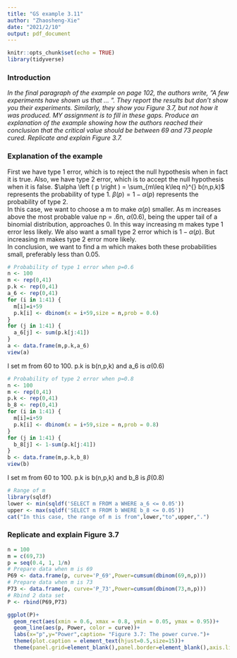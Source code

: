 ```yaml
---
title: "GS example 3.11"
author: "Zhaosheng-Xie"
date: "2021/2/10"
output: pdf_document
---
```


```r
knitr::opts_chunk$set(echo = TRUE)
library(tidyverse)
```


### Introduction
  *In the final paragraph of the example on page 102, the authors write, ”A few experiments have shown us that ... ”. They report the results but don’t show you their experiments. Similarly, they show you Figure 3.7, but not how it was produced.  *
  *MY assignment is to fill in these gaps. Produce an explanation of the example showing how the authors reached their conclusion that the critical value should be between 69 and 73 people cured. Replicate and explain Figure 3.7.*
  
### Explanation of the example
  First we have type 1 error, which is to reject the null hypothesis when in fact it is true. Also, we have type 2 error, which is to accept the null hypothesis when it is false. $\alpha \left ( p \right ) = \sum_{m\leq k\leq n}^{} b(n,p,k)$ represents the probability of type 1. $\beta (p) = 1- \alpha (p)$ represents the probability of type 2.  
  In this case, we want to choose a m to make $\alpha(p)$ smaller. As m increases above the most probable value np = .6n, $\alpha(0.6)$, being the upper tail of a binomial distribution, approaches 0. In this way increasing m makes type 1 error less likely. We also want a small type 2 error which is $1-\alpha (p)$. But increasing m makes type 2 error more likely.  
  In conclusion, we want to find a m which makes both these probabilities small, preferably less than 0.05.
  
```r
# Probability of type 1 error when p=0.6
n <- 100
m <- rep(0,41)
p.k <- rep(0,41)
a_6 <- rep(0,41)
for (i in 1:41) {
  m[i]=i+59
  p.k[i] <- dbinom(x = i+59,size = n,prob = 0.6)
}
for (j in 1:41) {
  a_6[j] <- sum(p.k[j:41])
}
a <- data.frame(m,p.k,a_6)
view(a)
```
I set m from 60 to 100. p.k is b(n,p,k) and a_6 is $\alpha(0.6)$ 

```r
# Probability of type 2 error when p=0.8
n <- 100
m <- rep(0,41)
p.k <- rep(0,41)
b_8 <- rep(0,41)
for (i in 1:41) {
  m[i]=i+59
  p.k[i] <- dbinom(x = i+59,size = n,prob = 0.8)
}
for (j in 1:41) {
  b_8[j] <- 1-sum(p.k[j:41])
}
b <- data.frame(m,p.k,b_8)
view(b)
```
I set m from 60 to 100. p.k is b(n,p,k) and b_8 is $\beta(0.8)$

```r
# Range of m
library(sqldf)
lower <- min(sqldf('SELECT m FROM a WHERE a_6 <= 0.05'))
upper <- max(sqldf('SELECT m FROM b WHERE b_8 <= 0.05'))
cat("In this case, the range of m is from",lower,"to",upper,".")
```

### Replicate and explain Figure 3.7
```r
n = 100
m = c(69,73)
p = seq(0.4, 1, 1/n)
# Prepare data when m is 69
P69 <- data.frame(p, curve='P_69',Power=cumsum(dbinom(69,n,p)))
# Prepare data when m is 73
P73 <- data.frame(p, curve='P_73',Power=cumsum(dbinom(73,n,p)))
# Rbind 2 data set
P <- rbind(P69,P73)

```

```r
ggplot(P)+
  geom_rect(aes(xmin = 0.6, xmax = 0.8, ymin = 0.05, ymax = 0.95))+
  geom_line(aes(p, Power, color = curve))+
  labs(x="p",y="Power",caption= "Figure 3.7: The power curve.")+
  theme(plot.caption = element_text(hjust=0.5,size=15))+
  theme(panel.grid=element_blank(),panel.border=element_blank(),axis.line=element_line(colour="black"))
``` 



